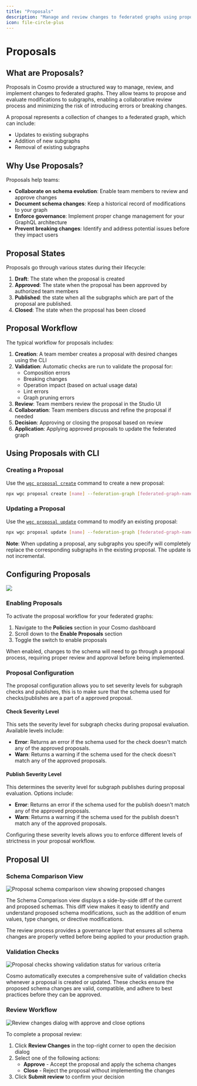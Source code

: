 ```yaml
---
title: "Proposals"
description: "Manage and review changes to federated graphs using proposals"
icon: file-circle-plus
---
```


# Proposals

## What are Proposals?

Proposals in Cosmo provide a structured way to manage, review, and implement changes to federated graphs. They allow teams to propose and evaluate modifications to subgraphs, enabling a collaborative review process and minimizing the risk of introducing errors or breaking changes.

A proposal represents a collection of changes to a federated graph, which can include:

- Updates to existing subgraphs
- Addition of new subgraphs
- Removal of existing subgraphs

## Why Use Proposals?

Proposals help teams:

- **Collaborate on schema evolution**: Enable team members to review and approve changes
- **Document schema changes**: Keep a historical record of modifications to your graph
- **Enforce governance**: Implement proper change management for your GraphQL architecture
- **Prevent breaking changes**: Identify and address potential issues before they impact users

## Proposal States

Proposals go through various states during their lifecycle:

1. **Draft**: The state when the proposal is created
2. **Approved**: The state when the proposal has been approved by authorized team members
3. **Published**: the state when all the subgraphs which are part of the proposal are published.
4. **Closed**: The state when the proposal has been closed

## Proposal Workflow

The typical workflow for proposals includes:

1. **Creation**: A team member creates a proposal with desired changes using the CLI
2. **Validation**: Automatic checks are run to validate the proposal for:
   - Composition errors
   - Breaking changes
   - Operation impact (based on actual usage data)
   - Lint errors
   - Graph pruning errors
3. **Review**: Team members review the proposal in the Studio UI
4. **Collaboration**: Team members discuss and refine the proposal if needed
5. **Decision**: Approving or closing the proposal based on review
6. **Application**: Applying approved proposals to update the federated graph

## Using Proposals with CLI

### Creating a Proposal

Use the [`wgc proposal create`](/cli/proposal/create) command to create a new proposal:

```bash
npx wgc proposal create [name] --federation-graph [federated-graph-name] --subgraph/--new-subgraph/--deleted-subgraph [options]
```

### Updating a Proposal

Use the [`wgc proposal update`](/cli/proposal/update) command to modify an existing proposal:

```bash
npx wgc proposal update [name] --federation-graph [federated-graph-name] --subgraph/--new-subgraph/--deleted-subgraph [options]
```

**Note**: When updating a proposal, any subgraphs you specify will completely replace the corresponding subgraphs in the existing proposal. The update is not incremental.

## Configuring Proposals

<Frame>
  <img src="/images/concepts/proposals/proposalSettings.png" />
</Frame>

### Enabling Proposals

To activate the proposal workflow for your federated graphs:

1. Navigate to the **Policies** section in your Cosmo dashboard
2. Scroll down to the **Enable Proposals** section
3. Toggle the switch to enable proposals

When enabled, changes to the schema will need to go through a proposal process, requiring proper review and approval before being implemented.

### Proposal Configuration

The proposal configuration allows you to set severity levels for subgraph checks and publishes, this is to make sure that the schema used for checks/publishes are a part of a approved proposal.

#### Check Severity Level

This sets the severity level for subgraph checks during proposal evaluation. Available levels include:

- **Error**: Returns an error if the schema used for the check doesn't match any of the approved proposals.
- **Warn**: Returns a warning if the schema used for the check doesn't match any of the approved proposals.

#### Publish Severity Level

This determines the severity level for subgraph publishes during proposal evaluation. Options include:

- **Error**: Returns an error if the schema used for the publish doesn't match any of the approved proposals.
- **Warn**: Returns a warning if the schema used for the publish doesn't match any of the approved proposals.

Configuring these severity levels allows you to enforce different levels of strictness in your proposal workflow.

## Proposal UI

### Schema Comparison View

<Frame>
  <img
    src="/images/concepts/proposals/proposedSchemas.png"
    alt="Proposal schema comparison view showing proposed changes"
  />
</Frame>

The Schema Comparison view displays a side-by-side diff of the current and proposed schemas. This diff view makes it easy to identify and understand proposed schema modifications, such as the addition of enum values, type changes, or directive modifications.

The review process provides a governance layer that ensures all schema changes are properly vetted before being applied to your production graph.

### Validation Checks

<Frame>
  <img
    src="/images/concepts/proposals/checks.png"
    alt="Proposal checks showing validation status for various criteria"
  />
</Frame>

Cosmo automatically executes a comprehensive suite of validation checks whenever a proposal is created or updated. These checks ensure the proposed schema changes are valid, compatible, and adhere to best practices before they can be approved.

### Review Workflow

<Frame>
  <img
    src="/images/concepts/proposals/reviewChanges.png"
    alt="Review changes dialog with approve and close options"
  />
</Frame>

To complete a proposal review:

1. Click **Review Changes** in the top-right corner to open the decision dialog
2. Select one of the following actions:
   - **Approve** - Accept the proposal and apply the schema changes
   - **Close** - Reject the proposal without implementing the changes
3. Click **Submit review** to confirm your decision

